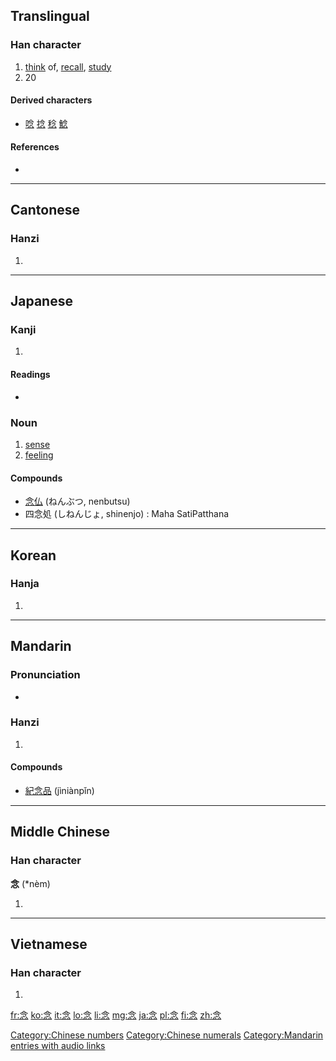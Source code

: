 ==Translingual==

===Han character===
{{Han char|rn=61|rad=心|as=04|sn=8|four=8033<sub>2</sub>|canj=人戈弓心 (OINP)}}

# [[think]] of, [[recall]], [[study]]
# 20

====Derived characters====
* [[唸]] [[捻]] [[稔]] [[鯰]]

====References====
* {{Han ref|kx=0378.210|dkj=10390|dj=0706.210|hdz=42274.040|uh=5FF5|ud=24565|bh=A9C0|bd=43456}}

[[Category:Chinese numbers]]
[[Category:Chinese numerals]]
----

==Cantonese==

===Hanzi===
{{yue-hanzi|jyut=|y=nim6}}

# {{defn|lang=yue|sort=心04}}

----

==Japanese==

===Kanji===
{{ja-kanji|grade=4|rs=心04}}

# {{defn|lang=ja|sort=心04}}

====Readings====
* {{ja-readings|on=[[ねん]] ([[nen]])|kun=[[おもう]] ([[omou]]), [[ねんじる]] ([[念じる]], [[nenjiru]])}}

===Noun===
{{ja-noun|k|hira=ねん|rom=nen}}

# [[sense]]
# [[feeling]]

====Compounds====
* [[念仏]] (ねんぶつ, nenbutsu)
* 四念処 (しねんじょ, shinenjo) : Maha SatiPatthana
----

==Korean==

===Hanja===
{{ko-hanja|hangeul=념>염|eumhun=|rv=nyeom>yeom|mr=nyŏm>yŏm|y=nyem>yem}}

# {{defn|lang=ko|sort=心04}}

----

==Mandarin==

===Pronunciation===
* {{audio|zh-niàn.ogg|audio}}

===Hanzi===
{{cmn-hanzi|pin=[[niàn]] ([[nian4]])|wg=nien<sup>4</sup>}}

# {{defn|lang=cmn|sort=心04}}

====Compounds====
* [[紀念品]] (jìniànpǐn)

[[Category:Mandarin entries with audio links]]

----

==Middle Chinese==

===Han character===
'''念''' (*nèm)<!--asterisk indicates that this is a reconstructed pronunciation-->

# {{defn|Middle Chinese|sort=心04}}

----

==Vietnamese==

===Han character===
{{vi-hantu|[[niệm]], [[niềm]], [[núm]]|rs=心04}}

# {{defn|lang=vi|sort=心04}}

[[fr:念]]
[[ko:念]]
[[it:念]]
[[lo:念]]
[[li:念]]
[[mg:念]]
[[ja:念]]
[[pl:念]]
[[fi:念]]
[[zh:念]]